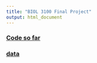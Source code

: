 ```yaml
---
title: "BIOL 3100 Final Project"
output: html_document
---
```


### [Code so far](https://tessacblack.github.io/final_project/projectscript.R) 
### [data](https://tessacblack.github.io/final_project/IU106_Social Behavior First and Last Five Minutes_Formatted_6-6-23.csv)
